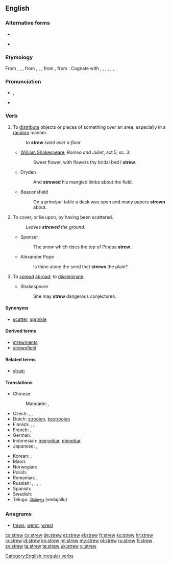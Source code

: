 ==English==

===Alternative forms===
* {{l|en|strow}}
* {{l|en|straw}} {{qualifier|dialectal}}

===Etymology===
From {{etyl|enm|en}} {{term|strewen|lang=enm}}, {{term|strawen|lang=enm}}, {{term|streowen|lang=enm}}, from {{etyl|ang|en}} {{term|strewian|lang=ang}}, {{term/t|ang|strēawian}}, {{term/t|ang|strēowian||to strew, scatter}}, from {{etyl|gem-pro|en}} {{term/t|gem-pro|*strawjaną||to strew}}, from {{etyl|ine-pro|en}} {{term/t|ine-pro|*strew-||to spread, scatter}}. Cognate with {{etyl|sco|-}} {{term|strow|lang=sco}}, {{term|straw||to strew|lang=sco}}, {{etyl|fy|-}} {{term|streauwe||to strew|lang=fy}}, {{etyl|nl|-}} {{term|strooien||to strew, scatter, sprinkle|lang=nl}}, {{etyl|de|-}} {{term|streuen||to strew, scatter|lang=de}}, {{etyl|sv|-}} {{term|strö||to strew|lang=sv}}, {{etyl|is|-}} {{term|strá||to strew|lang=is}}.

===Pronunciation===
* {{IPA|/struː/}}, {{X-SAMPA|/stru:/}}
* {{rhymes|uː}}

===Verb===
{{en-verb|strews|strewing|strewed|'''[[strewn]]''' ''or'' '''[[strewed]]'''}}

# To [[distribute]] objects or pieces of something over an area, especially in a [[random]] manner.
#: ''to '''strew''' sand over a floor''
#* {{circa|1595}} [[w:William Shakespeare|William Shakespeare]], ''Romeo and Juliet'', act 5, sc. 3:
#*: Sweet flower, with flowers thy bridal bed I '''strew'''.
#* Dryden
#*: And '''strewed''' his mangled limbs about the field.
#* Beaconsfield
#*: On a principal table a desk was open and many papers '''strewn''' about.
# To cover, or lie upon, by having been scattered.
#: ''Leaves '''strewed''' the ground.''
#* Spenser
#*: The snow which does the top of Pindus '''strew'''.
#* Alexander Pope
#*: Is thine alone the seed that '''strews''' the plain?
# {{context|transitive|lang=en}} To [[spread]] [[abroad]]; to [[disseminate]].
#* Shakespeare
#*: She may '''strew''' dangerous conjectures.

====Synonyms====
* [[scatter]], [[sprinkle]]

====Derived terms====
* [[strewments]]
* [[strewnfield]]

====Related terms====
* [[strain]]

====Translations====
{{trans-top|to distribute objects or pieces of something}}
* Chinese:
*: Mandarin: {{t|cmn|散開|sc=Hani}}, {{t+|cmn|散开|tr=sànkāi|sc=Hani}}
* Czech: {{t|cs|rozházet}},  {{t|cs|roztrousit}},  {{t|cs|rozptýlit}}
* Dutch: [[strooien]], [[bestrooien]]
* Finnish: {{t|fi|sirotella}}, {{t+|fi|levittää}}, {{t+|fi|hajottaa}}
* French: {{t+|fr|parsemer}}, {{t+|fr|joncher}}
* German: {{t+|de|streuen}}
* Indonesian: [[sebar|menyebar]], [[tebar|menebar]]
* Japanese: {{t|ja|散らす|tr=ちらす, chirasu|sc=Jpan}}, {{t|ja|ばら撒く|tr=ばらまく, baramaku|sc=Jpan}}
{{trans-mid}}
* Korean: {{t|ko|흩다|tr=heutda|sc=Kore}}, {{t|ko|흩뜨리다|tr=heutteurida|sc=Kore}}
* Maori: {{t|mi|whārikiriki}}
* Norwegian: {{t|no|strø}}
* Polish: {{t+|pl|rozrzucić}}
* Romanian: {{t+|ro|împrăștia}}, {{t+|ro|răspândi}}
* Russian: {{t+|ru|разбрасывать|tr=razbrásyvatʹ|sc=Cyrl}} {{impf}}, {{t+|ru|разбросать|tr=razbrosátʹ|sc=Cyrl}} {{pf.}}, {{t+|ru|сыпать|tr=sýpatʹ|sc=Cyrl}} {{impf}}, {{t+|ru|насы́пать|tr=nasýpatʹ|sc=Cyrl}} {{pf.}}, {{t+|ru|посы́пать|tr=posýpatʹ|sc=Cyrl}} {{pf.}}
* Spanish: {{t|es|esparcir}}
* Swedish: {{t+|sv|strö}}
* Telugu: [[వెదజల్లు]] (vedajallu)
{{trans-bottom}}

===Anagrams===
* [[trews#English|trews]], [[werst#English|werst]], [[wrest#English|wrest]]

[[Category:English irregular verbs]]

[[cs:strew]]
[[cy:strew]]
[[de:strew]]
[[et:strew]]
[[el:strew]]
[[fr:strew]]
[[ko:strew]]
[[hr:strew]]
[[io:strew]]
[[id:strew]]
[[kn:strew]]
[[ml:strew]]
[[my:strew]]
[[pl:strew]]
[[ru:strew]]
[[fi:strew]]
[[sv:strew]]
[[ta:strew]]
[[te:strew]]
[[uk:strew]]
[[vi:strew]]